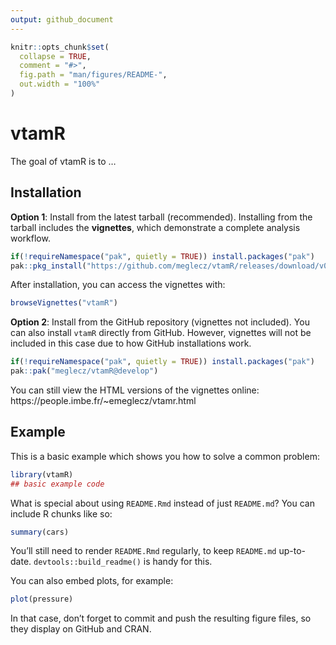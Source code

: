 ```yaml
---
output: github_document
---
```


<!-- README.md is generated from README.Rmd. Please edit that file -->

```r
knitr::opts_chunk$set(
  collapse = TRUE,
  comment = "#>",
  fig.path = "man/figures/README-",
  out.width = "100%"
)
```

# vtamR

<!-- badges: start -->
<!-- badges: end -->

The goal of vtamR is to ...

## Installation

**Option 1**: Install from the latest tarball (recommended).
Installing from the tarball includes the **vignettes**, which demonstrate a complete analysis workflow.

```r
if(!requireNamespace("pak", quietly = TRUE)) install.packages("pak")
pak::pkg_install("https://github.com/meglecz/vtamR/releases/download/v0.2.0-test1/vtamR_0.2.0.tar.gz")
```

After installation, you can access the vignettes with:

```r
browseVignettes("vtamR")
```

**Option 2**: Install from the GitHub repository (vignettes not included).
You can also install `vtamR` directly from GitHub. 
However, vignettes will not be included in this case due to how GitHub installations work.

```r
if(!requireNamespace("pak", quietly = TRUE)) install.packages("pak")
pak::pak("meglecz/vtamR@develop")
```

You can still view the HTML versions of the vignettes online:
https://people.imbe.fr/~emeglecz/vtamr.html




## Example

This is a basic example which shows you how to solve a common problem:

```r
library(vtamR)
## basic example code
```

What is special about using `README.Rmd` instead of just `README.md`? You can include R chunks like so:

```r
summary(cars)
```

You'll still need to render `README.Rmd` regularly, to keep `README.md` up-to-date. `devtools::build_readme()` is handy for this.

You can also embed plots, for example:

```r
plot(pressure)
```

In that case, don't forget to commit and push the resulting figure files, so they display on GitHub and CRAN.
